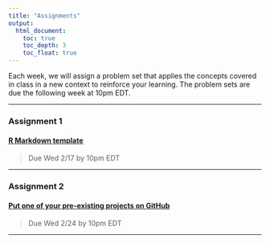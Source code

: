 ```yaml
---
title: "Assignments"
output: 
  html_document:
    toc: true
    toc_depth: 3
    toc_float: true
---
```


Each week, we will assign a problem set that applies the concepts covered in class in a new context to reinforce your learning. The problem sets are due the following week at 10pm EDT.  

***

### Assignment 1  
#### [R Markdown template](https://github.com/nt246/NTRES-6100-data-science/blob/main/assignments/assignment_1.md)  
>Due Wed 2/17 by 10pm EDT  

***

### Assignment 2  
#### [Put one of your pre-existing projects on GitHub](https://github.com/nt246/NTRES-6100-data-science/blob/main/assignments/Assignment_2.md)  
>Due Wed 2/24 by 10pm EDT  

***

<div class="tocify-extend-page" data-unique="tocify-extend-page" style="height: 0;"></div>
